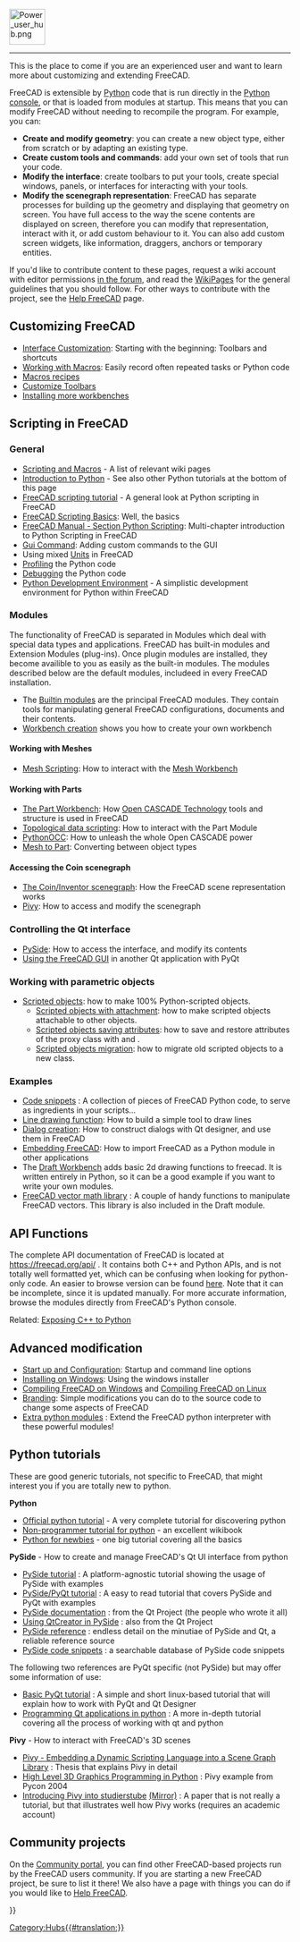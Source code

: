 <languages/>
{{TOCright}}
[[Image:Power_user_hub.png|64px]]
----
<translate>

<!--T:2-->
This is the place to come if you are an experienced user and want to learn more about customizing and extending FreeCAD.

<!--T:4-->
FreeCAD is extensible by [[Python|Python]] code that is run directly in the [[Python_console|Python console]], or that is loaded from modules at startup. This means that you can modify FreeCAD without needing to recompile the program. For example, you can:
* '''Create and modify geometry''': you can create a new object type, either from scratch or by adapting an existing type.
* '''Create custom tools and commands''': add your own set of tools that run your code.
* '''Modify the interface''': create toolbars to put your tools, create special windows, panels, or interfaces for interacting with your tools.
*'''Modify the scenegraph representation''': FreeCAD has separate processes for building up the geometry and displaying that geometry on screen. You have full access to the way the scene contents are displayed on screen, therefore you can modify that representation, interact with it, or add custom behaviour to it. You can also add custom screen widgets, like information, draggers, anchors or temporary entities.

<!--T:3-->
If you'd like to contribute content to these pages, request a wiki account with editor permissions [https://forum.freecad.org/viewtopic.php?f=21&t=6830 in the forum], and read the [[WikiPages|WikiPages]] for the general guidelines that you should follow. For other ways to contribute with the project, see the [[Help_FreeCAD|Help FreeCAD]] page.

== Customizing FreeCAD == <!--T:5-->

<!--T:6-->
* [[Interface Customization|Interface Customization]]: Starting with the beginning: Toolbars and shortcuts
* [[Macros|Working with Macros]]: Easily record often repeated tasks or Python code
* [[Macros_recipes|Macros recipes]]
* [[Customize_Toolbars|Customize Toolbars]]
* [[Installing_more_workbenches|Installing more workbenches]]

== Scripting in FreeCAD == <!--T:7-->

===General=== <!--T:39-->

<!--T:8-->
* [[Scripting_and_macros|Scripting and Macros]] - A list of relevant wiki pages
* [[Introduction_to_Python|Introduction to Python]] - See also other Python tutorials at the bottom of this page
* [[Python_scripting_tutorial|FreeCAD scripting tutorial]] - A general look at Python scripting in FreeCAD
* [[FreeCAD_Scripting_Basics|FreeCAD Scripting Basics]]: Well, the basics
* [[Manual:A_gentle_introduction|FreeCAD Manual - Section Python Scripting]]: Multi-chapter introduction to Python Scripting in FreeCAD
* [[Gui_Command|Gui Command]]: Adding custom commands to the GUI
* Using mixed [[Units|Units]] in FreeCAD
* [[Profiling|Profiling]] the Python code
* [[Debugging#Python Debugging|Debugging]] the Python code
*[[Python_Development_Environment|Python Development Environment]] - A simplistic development environment for Python within FreeCAD

=== Modules === <!--T:28-->

<!--T:29-->
The functionality of FreeCAD is separated in Modules which deal with special data types and applications. FreeCAD has built-in modules and Extension Modules (plug-ins). Once plugin modules are installed, they become availible to you as easily as the built-in modules. The modules described below are the default modules, includeed in every FreeCAD installation.

<!--T:30-->
* The [[Builtin modules|Builtin modules]] are the principal FreeCAD modules. They contain tools for manipulating general FreeCAD configurations, documents and their contents.
* [[Workbench creation|Workbench creation]] shows you how to create your own workbench

====Working with Meshes==== <!--T:40-->

<!--T:9-->
* [[Mesh Scripting|Mesh Scripting]]: How to interact with the [[Mesh_Workbench|Mesh Workbench]]

====Working with Parts==== <!--T:41-->

<!--T:10-->
* [[Part_Workbench|The Part Workbench]]: How [http://en.wikipedia.org/wiki/Open_CASCADE Open CASCADE Technology] tools and structure is used in FreeCAD
* [[Topological data scripting|Topological data scripting]]: How to interact with the Part Module
* [[PythonOCC|PythonOCC]]: How to unleash the whole Open CASCADE power
* [[Mesh to Part|Mesh to Part]]: Converting between object types

====Accessing the Coin scenegraph==== <!--T:42-->

<!--T:11-->
* [[Scenegraph|The Coin/Inventor scenegraph]]: How the FreeCAD scene representation works
* [[Pivy|Pivy]]: How to access and modify the scenegraph

===Controlling the Qt interface=== <!--T:43-->

<!--T:12-->
* [[PySide|PySide]]: How to access the interface, and modify its contents
* [[Embedding FreeCADGui|Using the FreeCAD GUI]] in another Qt application with PyQt

===Working with parametric objects=== <!--T:13-->

<!--T:35-->
* [[Scripted_objects|Scripted objects]]: how to make 100% Python-scripted objects.
** [[Scripted_objects_with_attachment|Scripted objects with attachment]]: how to make scripted objects attachable to other objects.
** [[Scripted_objects_saving_attributes|Scripted objects saving attributes]]: how to save and restore attributes of the proxy class with {{incode|dumps}} and {{incode|loads}}.
** [[Scripted_objects_migration|Scripted objects migration]]: how to migrate old scripted objects to a new class.

===Examples=== <!--T:44-->

<!--T:14-->
* [[Code snippets|Code snippets]] : A collection of pieces of FreeCAD Python code, to serve as ingredients in your scripts...
* [[Line drawing function|Line drawing function]]: How to build a simple tool to draw lines
* [[Dialog creation|Dialog creation]]: How to construct dialogs with Qt designer, and use them in FreeCAD
* [[Embedding FreeCAD|Embedding FreeCAD]]: How to import FreeCAD as a Python module in other applications
* The [[Draft_Workbench|Draft Workbench]] adds basic 2d drawing functions to freecad. It is written entirely in Python, so it can be a good example if you want to write your own modules.
* [[FreeCAD vector math library|FreeCAD vector math library]] : A couple of handy functions to manipulate FreeCAD vectors. This library is also included in the Draft module.

== API Functions == <!--T:15-->

<!--T:16-->
The complete API documentation of FreeCAD is located at https://freecad.org/api/ . It contains both C++ and Python APIs, and is not totally well formatted yet, which can be confusing when looking for python-only code. An easier to browse version can be found [[:Category:API|here]]. Note that it can be incomplete, since it is updated manually. For more accurate information, browse the modules directly from FreeCAD's Python console.

<!--T:34-->
Related: [[Exposing_C%2B%2B_to_Python|Exposing C++ to Python]]

== Advanced modification == <!--T:17-->

<!--T:18-->
* [[Start_up_and_Configuration|Start up and Configuration]]: Startup and command line options
* [[Installing_on_Windows|Installing on Windows]]: Using the windows installer
* [[Compile_on_Windows|Compiling FreeCAD on Windows]] and [[Compile_on_Linux|Compiling FreeCAD on Linux]]
* [[Branding|Branding]]: Simple modifications you can do to the source code to change some aspects of FreeCAD
* [[Extra_python_modules|Extra python modules]] : Extend the FreeCAD python interpreter with these powerful modules!

== Python tutorials == <!--T:19-->

<!--T:20-->
These are good generic tutorials, not specific to FreeCAD, that might interest you if you are totally new to python.

<!--T:21-->
'''Python'''
* [https://docs.python.org/3/tutorial/index.html Official python tutorial] - A very complete tutorial for discovering python
* [https://en.wikibooks.org/wiki/Non-Programmer%27s_Tutorial_for_Python_3 Non-programmer tutorial for python] - an excellent wikibook
* [http://npt.cc.rsu.ru/user/wanderer/ODP/Python_for_Newbies.htm Python for newbies] - one big tutorial covering all the basics

<!--T:22-->
'''PySide''' - How to create and manage FreeCAD's Qt UI interface from python
* [http://zetcode.com/gui/pysidetutorial/ PySide tutorial] : A platform-agnostic tutorial showing the usage of PySide with examples
* [http://www.pythoncentral.io/series/python-pyside-pyqt-tutorial/ PySide/PyQt tutorial] : A easy to read tutorial that covers PySide and PyQt with examples
* [http://qt-project.org/wiki/PySideDocumentation PySide documentation] : from the Qt Project (the people who wrote it all)
* [http://qt-project.org/wiki/QtCreator_and_PySide Using QtCreator in PySide] : also from the Qt Project
* [http://srinikom.github.io/pyside-docs/index.html PySide reference] : endless detail on the minutiae of PySide and Qt, a reliable reference source
* [http://nullege.com/codes/search?cq=PySide PySide code snippets] : a searchable database of PySide code snippets

<!--T:31-->
The following two references are PyQt specific (not PySide) but may offer some information of use:
* [http://www.cs.usfca.edu/~afedosov/qttut/ Basic PyQt tutorial] : A simple and short linux-based tutorial that will explain how to work with PyQt and Qt Designer
* [http://vizzzion.org/?id=pyqt Programming Qt applications in python] : A more in-depth tutorial covering all the process of working with qt and python

<!--T:23-->
'''Pivy''' - How to interact with FreeCAD's 3D scenes
* [http://citeseerx.ist.psu.edu/viewdoc/download?doi=10.1.1.108.947&rep=rep1&type=pdf Pivy - Embedding a Dynamic Scripting Language into a Scene Graph Library] : Thesis that explains Pivy in detail
* [http://ftp.ntua.gr/mirror/python/pycon/dc2004/papers/47/ High Level 3D Graphics Programming in Python] : Pivy example from Pycon 2004
* [https://www.semanticscholar.org/paper/Integrating-Pivy-into-Studierstube-4.2-Gruber/08c9a89c8326c87f81c2d83428029fbfb6c2ae64 Introducing Pivy into studierstube] [https://www.researchgate.net/publication/228737136_Integrating_Pivy_into_Studierstube_42 (Mirror)] : A paper that is not really a tutorial, but that illustrates well how Pivy works (requires an academic account)

== Community projects == <!--T:24--> 

<!--T:25-->
On the [[FreeCAD Community Portal|Community portal]], you can find other FreeCAD-based projects run by the FreeCAD users community. If you are starting a new FreeCAD project, be sure to list it there! We also have a page with things you can do if you would like to [[Help FreeCAD|Help FreeCAD]].


</translate>
{{Powerdocnavi{{#translation:}}}}
[[Category:Hubs{{#translation:}}]]